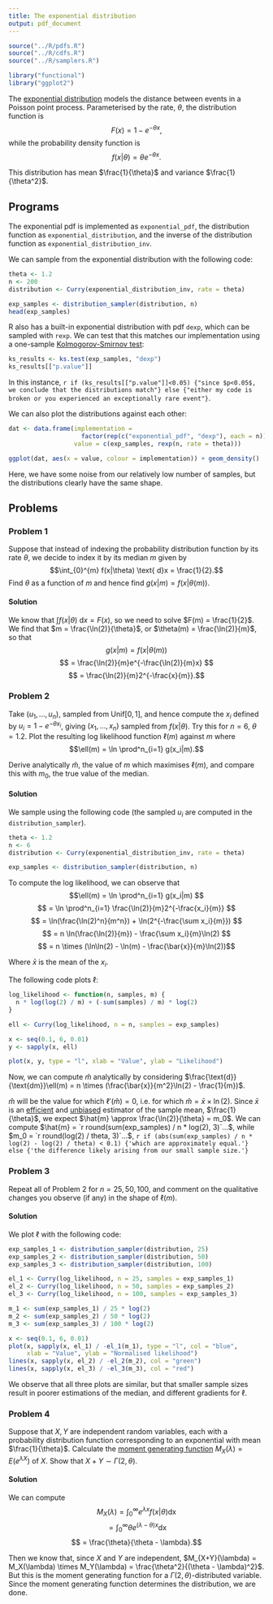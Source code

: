 ```yaml
---
title: The exponential distribution
output: pdf_document
---
```


```r
source("../R/pdfs.R")
source("../R/cdfs.R")
source("../R/samplers.R")

library("functional")
library("ggplot2")
```

The [exponential distribution](https://en.wikipedia.org/wiki/Exponential_distribution) models the distance between events in a Poisson point process. Parameterised by the rate, $\theta$, the distribution function is $$F(x) = 1 - e^{-\theta x},$$ while the probability density function is $$f(x|\theta) = \theta e^{-\theta x}.$$

This distribution has mean $\frac{1}{\theta}$ and variance $\frac{1}{\theta^2}$.

## Programs
The exponential pdf is implemented as `exponential_pdf`, the distribution function as `exponential_distribution`, and the inverse of the distribution function as `exponential_distribution_inv`.

We can sample from the exponential distribution with the following code:

```r
theta <- 1.2
n <- 200
distribution <- Curry(exponential_distribution_inv, rate = theta)

exp_samples <- distribution_sampler(distribution, n)
head(exp_samples)
```

R also has a built-in exponential distribution with pdf `dexp`, which can be sampled with `rexp`. We can test that this matches our implementation using a one-sample [Kolmogorov-Smirnov test](https://en.wikipedia.org/wiki/Kolmogorov%E2%80%93Smirnov_test):

```r
ks_results <- ks.test(exp_samples, "dexp")
ks_results[["p.value"]]
```

In this instance, `r if (ks_results[["p.value"]]<0.05) {"since $p<0.05$, we conclude that the distributions match"} else {"either my code is broken or you experienced an exceptionally rare event"}`.

We can also plot the distributions against each other:
```r
dat <- data.frame(implementation =
                    factor(rep(c("exponential_pdf", "dexp"), each = n)),
                  value = c(exp_samples, rexp(n, rate = theta)))

ggplot(dat, aes(x = value, colour = implementation)) + geom_density()

```

Here, we have some noise from our relatively low number of samples, but the distributions clearly have the same shape.

## Problems

### Problem 1

Suppose that instead of indexing the probability distribution function by its rate $\theta$, we decide to index it by its median $m$ given by $$\int_{0}^{m} f(x|\theta) \text{ d}x = \frac{1}{2}.$$ Find $\theta$ as a function of $m$ and hence find $g(x|m) = f(x|\theta(m))$.

#### Solution

We know that $\int f(x|\theta) \text{ d}x = F(x)$, so we need to solve $F(m) = \frac{1}{2}$. We find that $m = \frac{\ln(2)}{\theta}$, or $\theta(m) = \frac{\ln(2)}{m}$, so that $$g(x|m) = f(x|\theta(m)) $$ $$ = \frac{\ln(2)}{m}e^{-\frac{\ln(2)}{m}x} $$ $$ = \frac{\ln(2)}{m}2^{-\frac{x}{m}}.$$

### Problem 2

Take $(u_1, ..., u_n)$, sampled from $\text{Unif}[0, 1]$, and hence compute the $x_i$ defined by $u_i = 1 - e^{-\theta x_i}$, giving $(x_1, ..., x_n)$ sampled from $f(x|\theta)$. Try this for $n = 6$, $\theta = 1.2$. Plot the resulting log likelihood function $\ell(m)$ against $m$ where $$\ell(m) = \ln \prod^n_{i=1} g(x_i|m).$$

Derive analytically $\hat{m}$, the value of $m$ which maximises $\ell(m)$, and compare this with $m_0$, the true value of the median.

#### Solution

We sample using the following code (the sampled $u_i$ are computed in the `distribution_sampler`).

```r
theta <- 1.2
n <- 6
distribution <- Curry(exponential_distribution_inv, rate = theta)

exp_samples <- distribution_sampler(distribution, n)
```

To compute the log likelihood, we can observe that $$\ell(m) = \ln \prod^n_{i=1} g(x_i|m) $$ $$ = \ln \prod^n_{i=1} \frac{\ln(2)}{m}2^{-\frac{x_i}{m}} $$ $$ = \ln(\frac{\ln(2)^n}{m^n}) + \ln(2^{-\frac{\sum x_i}{m}}) $$ $$ = n \ln(\frac{\ln(2)}{m}) - \frac{\sum x_i}{m}\ln(2) $$ $$ = n \times (\ln\ln(2) - \ln(m) - \frac{\bar{x}}{m}\ln(2))$$

Where $\bar{x}$ is the mean of the $x_i$.

The following code plots $\ell$:

```r
log_likelihood <- function(n, samples, m) {
  n * log(log(2) / m) + (-sum(samples) / m) * log(2)
}

ell <- Curry(log_likelihood, n = n, samples = exp_samples)

x <- seq(0.1, 6, 0.01)
y <- sapply(x, ell)

plot(x, y, type = "l", xlab = "Value", ylab = "Likelihood")
```

Now, we can compute $\hat{m}$ analytically by considering $\frac{\text{d}}{\text{dm}}\ell(m) = n \times (\frac{\bar{x}}{m^2}\ln(2) - \frac{1}{m})$. 

$\hat{m}$ will be the value for which $\ell'(\hat{m}) = 0$, i.e. for which $\hat{m} = \bar{x} \times \ln(2)$. Since $\bar{x}$ is an [efficient](https://en.wikipedia.org/wiki/Efficiency_(statistics)) and [unbiased](https://en.wikipedia.org/wiki/Bias_of_an_estimator) estimator of the sample mean, $\frac{1}{\theta}$, we expect $\hat{m} \approx \frac{\ln(2)}{\theta} = m_0$. We can compute $\hat{m} = `r round(sum(exp_samples) / n * log(2), 3)`...$, while $m_0 = `r round(log(2) / theta, 3)`...$, `r if (abs(sum(exp_samples) / n * log(2) - log(2) / theta) < 0.1) {'which are approximately equal.'} else {'the difference likely arising from our small sample size.'}`

### Problem 3

Repeat all of Problem 2 for $n = 25, 50, 100$, and comment on the qualitative changes you observe (if any) in the shape of $\ell(m)$.

#### Solution

We plot $\ell$ with the following code:

```r
exp_samples_1 <- distribution_sampler(distribution, 25)
exp_samples_2 <- distribution_sampler(distribution, 50)
exp_samples_3 <- distribution_sampler(distribution, 100)

el_1 <- Curry(log_likelihood, n = 25, samples = exp_samples_1)
el_2 <- Curry(log_likelihood, n = 50, samples = exp_samples_2)
el_3 <- Curry(log_likelihood, n = 100, samples = exp_samples_3)

m_1 <- sum(exp_samples_1) / 25 * log(2)
m_2 <- sum(exp_samples_2) / 50 * log(2)
m_3 <- sum(exp_samples_3) / 100 * log(2)

x <- seq(0.1, 6, 0.01)
plot(x, sapply(x, el_1) / -el_1(m_1), type = "l", col = "blue",
     xlab = "Value", ylab = "Normalised likelihood")
lines(x, sapply(x, el_2) / -el_2(m_2), col = "green")
lines(x, sapply(x, el_3) / -el_3(m_3), col = "red")
```

We observe that all three plots are similar, but that smaller sample sizes result in poorer estimations of the median, and different gradients for $\ell$.

### Problem 4

Suppose that $X, Y$ are independent random variables, each with a probability distribution function corresponding to an exponential with mean $\frac{1}{\theta}$. Calculate the [moment generating function](https://en.wikipedia.org/wiki/Moment-generating_function) $M_X(\lambda) = E(e^{\lambda X})$ of $X$. Show that $X + Y \sim \Gamma(2, \theta)$.

#### Solution

We can compute $$M_X(\lambda) = \int_0^{\infty} e^{\lambda x}f(x|\theta) \text{dx} $$ $$ = \int_0^{\infty} \theta e^{(\lambda - \theta)x} \text{dx} $$ $$ = \frac{\theta}{\theta - \lambda}.$$

Then we know that, since $X$ and $Y$ are independent, $M_{X+Y}(\lambda) = M_X(\lambda) \times M_Y(\lambda) = \frac{\theta^2}{(\theta - \lambda)^2}$. But this is the moment generating function for a $\Gamma(2,\theta)$-distributed variable. Since the moment generating function determines the distribution, we are done.